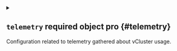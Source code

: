 


<details className="config-field" data-expandable="true">
<summary>

## `telemetry` <span className="config-field-required" data-required="false">required</span> <span className="config-field-type">object</span> <span className="config-field-default"></span> <span className="config-field-enum"></span> <span data-pro="false" className="config-field-pro">pro</span> {#telemetry}

Configuration related to telemetry gathered about vCluster usage.

</summary>




<details className="config-field" data-expandable="false" open>
<summary>

### `enabled` <span className="config-field-required" data-required="false">required</span> <span className="config-field-type">boolean</span> <span className="config-field-default"></span> <span className="config-field-enum"></span> <span data-pro="false" className="config-field-pro">pro</span> {#telemetry-enabled}

Enabled specifies that the telemetry for the vCluster control plane should be enabled.

</summary>



</details>



<details className="config-field" data-expandable="false" open>
<summary>

### `instanceCreator` <span className="config-field-required" data-required="false">required</span> <span className="config-field-type">string</span> <span className="config-field-default"></span> <span className="config-field-enum"></span> <span data-pro="false" className="config-field-pro">pro</span> {#telemetry-instanceCreator}



</summary>



</details>



<details className="config-field" data-expandable="false" open>
<summary>

### `machineID` <span className="config-field-required" data-required="false">required</span> <span className="config-field-type">string</span> <span className="config-field-default"></span> <span className="config-field-enum"></span> <span data-pro="false" className="config-field-pro">pro</span> {#telemetry-machineID}



</summary>



</details>



<details className="config-field" data-expandable="false" open>
<summary>

### `platformUserID` <span className="config-field-required" data-required="false">required</span> <span className="config-field-type">string</span> <span className="config-field-default"></span> <span className="config-field-enum"></span> <span data-pro="false" className="config-field-pro">pro</span> {#telemetry-platformUserID}



</summary>



</details>



<details className="config-field" data-expandable="false" open>
<summary>

### `platformInstanceID` <span className="config-field-required" data-required="false">required</span> <span className="config-field-type">string</span> <span className="config-field-default"></span> <span className="config-field-enum"></span> <span data-pro="false" className="config-field-pro">pro</span> {#telemetry-platformInstanceID}



</summary>



</details>


</details>

